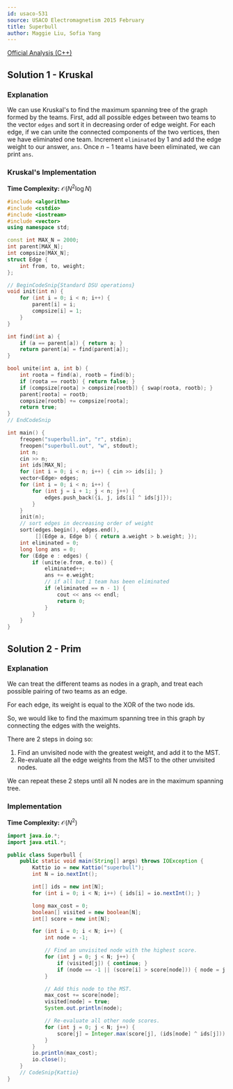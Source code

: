 ```yaml
---
id: usaco-531
source: USACO Electromagnetism 2015 February
title: Superbull
author: Maggie Liu, Sofia Yang
---
```


[Official Analysis (C++)](http://www.usaco.org/current/data/sol_superbull_electromagnetism.html)

## Solution 1 - Kruskal

### Explanation

We can use Kruskal's to find the maximum spanning tree of the graph formed by
the teams. First, add all possible edges between two teams to the vector
$\texttt{edges}$ and sort it in decreasing order of edge weight. For each edge,
if we can unite the connected components of the two vertices, then we have
eliminated one team. Increment $\texttt{eliminated}$ by $1$ and add the edge
weight to our answer, $\texttt{ans}$. Once $n - 1$ teams have been eliminated,
we can print $\texttt{ans}$.

### Kruskal's Implementation

**Time Complexity:** $\mathcal{O}(N^2 \log N)$

<LanguageSection>

<CPPSection>

```cpp
#include <algorithm>
#include <cstdio>
#include <iostream>
#include <vector>
using namespace std;

const int MAX_N = 2000;
int parent[MAX_N];
int compsize[MAX_N];
struct Edge {
	int from, to, weight;
};

// BeginCodeSnip{Standard DSU operations}
void init(int n) {
	for (int i = 0; i < n; i++) {
		parent[i] = i;
		compsize[i] = 1;
	}
}

int find(int a) {
	if (a == parent[a]) { return a; }
	return parent[a] = find(parent[a]);
}

bool unite(int a, int b) {
	int roota = find(a), rootb = find(b);
	if (roota == rootb) { return false; }
	if (compsize[roota] > compsize[rootb]) { swap(roota, rootb); }
	parent[roota] = rootb;
	compsize[rootb] += compsize[roota];
	return true;
}
// EndCodeSnip

int main() {
	freopen("superbull.in", "r", stdin);
	freopen("superbull.out", "w", stdout);
	int n;
	cin >> n;
	int ids[MAX_N];
	for (int i = 0; i < n; i++) { cin >> ids[i]; }
	vector<Edge> edges;
	for (int i = 0; i < n; i++) {
		for (int j = i + 1; j < n; j++) {
			edges.push_back({i, j, ids[i] ^ ids[j]});
		}
	}
	init(n);
	// sort edges in decreasing order of weight
	sort(edges.begin(), edges.end(),
	     [](Edge a, Edge b) { return a.weight > b.weight; });
	int eliminated = 0;
	long long ans = 0;
	for (Edge e : edges) {
		if (unite(e.from, e.to)) {
			eliminated++;
			ans += e.weight;
			// if all but 1 team has been eliminated
			if (eliminated == n - 1) {
				cout << ans << endl;
				return 0;
			}
		}
	}
}
```

</CPPSection>

</LanguageSection>

## Solution 2 - Prim

### Explanation

We can treat the different teams as nodes in a graph, and treat each possible pairing of two teams as an edge.

For each edge, its weight is equal to the XOR of the two node ids.

So, we would like to find the maximum spanning tree in this graph by connecting the edges with the weights.

There are 2 steps in doing so:

1. Find an unvisited node with the greatest weight, and add it to the MST.
2. Re-evaluate all the edge weights from the MST to the other unvisited nodes.

We can repeat these 2 steps until all N nodes are in the maximum spanning tree.

### Implementation

**Time Complexity:** $\mathcal{O}(N^2)$

<LanguageSection>

<JavaSection>

```java
import java.io.*;
import java.util.*;

public class Superbull {
	public static void main(String[] args) throws IOException {
		Kattio io = new Kattio("superbull");
		int N = io.nextInt();

		int[] ids = new int[N];
		for (int i = 0; i < N; i++) { ids[i] = io.nextInt(); }

		long max_cost = 0;
		boolean[] visited = new boolean[N];
		int[] score = new int[N];

		for (int i = 0; i < N; i++) {
			int node = -1;

			// Find an unvisited node with the highest score.
			for (int j = 0; j < N; j++) {
				if (visited[j]) { continue; }
				if (node == -1 || (score[i] > score[node])) { node = j; }
			}

			// Add this node to the MST.
			max_cost += score[node];
			visited[node] = true;
			System.out.println(node);

			// Re-evaluate all other node scores.
			for (int j = 0; j < N; j++) {
				score[j] = Integer.max(score[j], (ids[node] ^ ids[j]));
			}
		}
		io.println(max_cost);
		io.close();
	}
	// CodeSnip{Kattio}
}
```

</JavaSection>


</LanguageSection>
